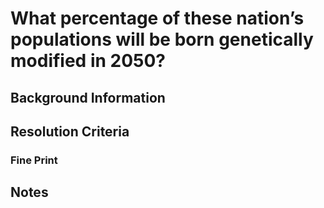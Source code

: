 
# What percentage of these nation's populations will be born genetically modified in 2050?


## Background Information

## Resolution Criteria

### Fine Print

## Notes
